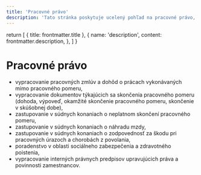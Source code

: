 ```yaml
---
title: 'Pracovné právo'
description: 'Tato stránka poskytuje ucelený pohľad na pracovné právo, zahŕňajúc vypracovanie pracovných zmlúv, dohôd o prácach vykonávaných mimo pracovného pomeru, a dokumentov týkajúcich sa ukončenia pracovného pomeru. Taktiež sa venuje zastupovaniu v súdnych konaniach o neplatnom skončení pracovného pomeru, náhrade mzdy, a zodpovednosti za škodu pri pracovných úrazoch a chorobách z povolania. Stránka ďalej poskytuje poradenstvo v oblasti sociálneho zabezpečenia a zdravotného poistenia a zahŕňa vypracovanie interných právnych predpisov upravujúcich práva a povinnosti zamestnancov. Je určená pre poskytovanie komplexných informácií a odborného poradenstva týkajúceho sa všetkých aspektov pracovného práva, od vytvárania pracovných vzťahov až po ich ukončenie, ako aj zastupovanie v súdnych sporoch a poradenstvo v súvisiacich oblastiach.'
---
```


  return [
    { title: frontmatter.title },
    {
      name: 'description',
      content: frontmatter.description,
    },
  ]
}

# Pracovné právo

- vypracovanie pracovných zmlúv a dohôd o prácach vykonávaných mimo pracovného pomeru,
- vypracovanie dokumentov týkajúcich sa skončenia pracovného pomeru (dohoda, výpoveď, okamžité skončenie pracovného pomeru, skončenie v skúšobnej dobe),
- zastupovanie v súdnych konaniach o neplatnom skončení pracovného pomeru,
- zastupovanie v súdnych konaniach o náhradu mzdy,
- zastupovanie v súdnych konaniach o zodpovednosť za škodu pri pracovných úrazoch a chorobách z povolania,
- poradenstvo v oblasti sociálneho zabezpečenia a zdravotného poistenia,
- vypracovanie interných právnych predpisov upravujúcich práva a povinnosti zamestnancov.

